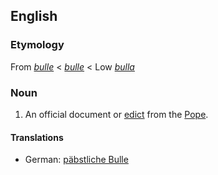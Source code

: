 ==English==

===Etymology===
From {{etyl|enm}} ''[[bulle]]'' < {{etyl|fro}} ''[[bulle]]'' < Low {{etyl|la}} ''[[bulla]]''

===Noun===
{{en-noun}}

# An official document or [[edict]] from the [[Pope]].

====Translations====
* German: [[päbstliche Bulle]] {{f}}